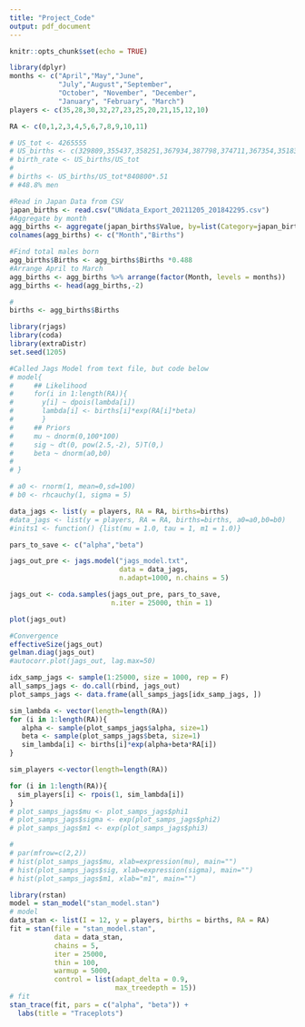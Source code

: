 ```yaml
---
title: "Project_Code"
output: pdf_document
---
```


```r
knitr::opts_chunk$set(echo = TRUE)
```

```r
library(dplyr)
months <- c("April","May","June",
            "July","August","September", 
            "October", "November", "December",
            "January", "February", "March")
players <- c(35,28,30,32,27,23,25,20,21,15,12,10)

RA <- c(0,1,2,3,4,5,6,7,8,9,10,11)

# US_tot <- 4265555
# US_births <- c(329809,355437,358251,367934,387798,374711,367354,351832,356111,340297,319235,356786)
# birth_rate <- US_births/US_tot
# 
# births <- US_births/US_tot*840800*.51
# #48.8% men

#Read in Japan Data from CSV
japan_births <- read.csv("UNdata_Export_20211205_201842295.csv")
#Aggregate by month
agg_births <- aggregate(japan_births$Value, by=list(Category=japan_births$Month), FUN=sum)
colnames(agg_births) <- c("Month","Births")

#Find total males born 
agg_births$Births <- agg_births$Births *0.488
#Arrange April to March
agg_births <- agg_births %>% arrange(factor(Month, levels = months))
agg_births <- head(agg_births,-2)

#
births <- agg_births$Births
```

```r
library(rjags)
library(coda)
library(extraDistr)
set.seed(1205)

#Called Jags Model from text file, but code below
# model{
#     ## Likelihood
#     for(i in 1:length(RA)){
#       y[i] ~ dpois(lambda[i])
#       lambda[i] <- births[i]*exp(RA[i]*beta)
#       }     
#     ## Priors 
#     mu ~ dnorm(0,100*100)
#     sig ~ dt(0, pow(2.5,-2), 5)T(0,)
#     beta ~ dnorm(a0,b0)
#           
# }

# a0 <- rnorm(1, mean=0,sd=100)
# b0 <- rhcauchy(1, sigma = 5)

data_jags <- list(y = players, RA = RA, births=births)
#data_jags <- list(y = players, RA = RA, births=births, a0=a0,b0=b0)
#inits1 <- function() {list(mu = 1.0, tau = 1, m1 = 1.0)}

pars_to_save <- c("alpha","beta")

jags_out_pre <- jags.model("jags_model.txt", 
                           data = data_jags, 
                           n.adapt=1000, n.chains = 5)
```

```r
jags_out <- coda.samples(jags_out_pre, pars_to_save,
                         n.iter = 25000, thin = 1)

```

```r
plot(jags_out)
```


```r
#Convergence
effectiveSize(jags_out)
gelman.diag(jags_out)
#autocorr.plot(jags_out, lag.max=50)
```

```r
idx_samp_jags <- sample(1:25000, size = 1000, rep = F)
all_samps_jags <- do.call(rbind, jags_out)
plot_samps_jags <- data.frame(all_samps_jags[idx_samp_jags, ])

sim_lambda <- vector(length=length(RA))
for (i in 1:length(RA)){
   alpha <- sample(plot_samps_jags$alpha, size=1)
   beta <- sample(plot_samps_jags$beta, size=1)
   sim_lambda[i] <- births[i]*exp(alpha+beta*RA[i])
}

sim_players <-vector(length=length(RA))

for (i in 1:length(RA)){
  sim_players[i] <- rpois(1, sim_lambda[i])
}
# plot_samps_jags$mu <- plot_samps_jags$phi1
# plot_samps_jags$sigma <- exp(plot_samps_jags$phi2)
# plot_samps_jags$m1 <- exp(plot_samps_jags$phi3)

# 
# par(mfrow=c(2,2))
# hist(plot_samps_jags$mu, xlab=expression(mu), main="")
# hist(plot_samps_jags$sig, xlab=expression(sigma), main="")
# hist(plot_samps_jags$m1, xlab="m1", main="")

```



```r
library(rstan)
model = stan_model("stan_model.stan")
# model
data_stan <- list(I = 12, y = players, births = births, RA = RA)
fit = stan(file = "stan_model.stan", 
           data = data_stan, 
           chains = 5, 
           iter = 25000, 
           thin = 100, 
           warmup = 5000,
           control = list(adapt_delta = 0.9,
                          max_treedepth = 15))
# fit
stan_trace(fit, pars = c("alpha", "beta")) + 
  labs(title = "Traceplots")
```
